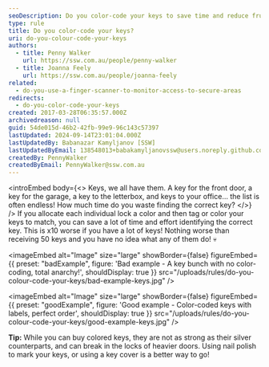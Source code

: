 ```yaml
---
seoDescription: Do you color-code your keys to save time and reduce frustration when identifying the correct key?
type: rule
title: Do you color-code your keys?
uri: do-you-colour-code-your-keys
authors:
  - title: Penny Walker
    url: https://ssw.com.au/people/penny-walker
  - title: Joanna Feely
    url: https://ssw.com.au/people/joanna-feely
related:
  - do-you-use-a-finger-scanner-to-monitor-access-to-secure-areas
redirects:
  - do-you-color-code-your-keys
created: 2017-03-28T06:35:57.000Z
archivedreason: null
guid: 54de015d-46b2-42fb-99e9-96c143c57397
lastUpdated: 2024-09-14T23:01:04.000Z
lastUpdatedBy: Babanazar Kamyljanov [SSW]
lastUpdatedByEmail: 138548013+babakamyljanovssw@users.noreply.github.com
createdBy: PennyWalker
createdByEmail: PennyWalker@ssw.com.au
---
```


<introEmbed
  body={<>
Keys, we all have them. A key for the front door, a key for the garage, a key to the letterbox, and keys to your office… the list is often endless! How much time do you waste finding the correct key?
  </>}
/>
If you allocate each individual lock a color and then tag or color your keys to match, you can save a lot of time and effort identifying the correct key. This is x10 worse if you have a lot of keys! Nothing worse than receiving 50 keys and you have no idea what any of them do! 💀

<imageEmbed
  alt="Image"
  size="large"
  showBorder={false}
  figureEmbed={{
    preset: "badExample",
    figure: 'Bad example - A key bunch with no color-coding, total anarchy!',
    shouldDisplay: true
  }}
  src="/uploads/rules/do-you-colour-code-your-keys/bad-example-keys.jpg"
/>

<imageEmbed
  alt="Image"
  size="large"
  showBorder={false}
  figureEmbed={{
    preset: "goodExample",
    figure: 'Good example - Color-coded keys with labels, perfect order',
    shouldDisplay: true
  }}
  src="/uploads/rules/do-you-colour-code-your-keys/good-example-keys.jpg"
/>

**Tip:** While you can buy colored keys, they are not as strong as their silver counterparts, and can break in the locks of heavier doors. Using nail polish to mark your keys, or using a key cover is a better way to go!

